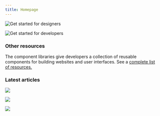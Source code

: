 ```yaml
---
title: Homepage
---
```




<FeatureCard
    href="/getting-started/designers"
    label="Start"
    title="Designing"
    margin="true"
    className="feature-tile--designers">

![Get started for designers](homepage/images/getting-started-designers.png)

</FeatureCard>
<FeatureCard
    href="/getting-started/developers/vanilla"
    label="Start"
    title="Developing"
    className="feature-tile--developers">

![Get started for developers](homepage/images/getting-started-developers.png)

</FeatureCard>

### Other resources

The component libraries give developers a collection of reusable components for
building websites and user interfaces. See a
[complete list of resources.](/resources)

<Row className="tile--resource--no-margin tile--group">
<Column colLg="4" colMd="4" noGutterSm>
  <ResourceCard
    dark="true"
    title="Sketch libraries"
    href="/resources#theme-libraries"
    >
      <MdxIcon name="sketch" />
  </ResourceCard>
</Column>
<Column colLg="4" colMd="4"  noGutterSm>
  <ResourceCard
    dark="true"
    title="Carbon Components"
    href="https://github.com/carbon-design-system/carbon/tree/master/packages/components"
    >

<MdxIcon name="github" />

  </ResourceCard>
</Column>
<Column colLg="4" colMd="4" noGutterSm>
  <ResourceCard
    dark="true"
    title="Carbon Components React"
    href="https://github.com/carbon-design-system/carbon/tree/master/packages/react"
    >

<MdxIcon name="github" />

  </ResourceCard>
</Column>
<Column colLg="4" colMd="4"  noGutterSm>
  <ResourceCard
    dark="true"
    title="Carbon Components Angular"
    href="https://github.com/ibm/carbon-components-angular"
    >

<MdxIcon name="github" />

  </ResourceCard>
</Column>
<Column colLg="4" colMd="4" noGutterSm>
  <ResourceCard
    dark="true"
    title="Carbon Components Vue"
    href="https://github.com/carbon-design-system/carbon-components-vue"
    >

<MdxIcon name="github" />

  </ResourceCard>
</Column>
</Row>

### Latest articles

<Row>
<Column colLg="4" colMd="4" noGutterMdLeft>
<ResourceCard
type="article"
    dark="true"
    title="Carbon June(ish) preview"
    author="Alison Joseph"
    date="June 13, 2019"
    href="https://medium.com/carbondesign/carbon-june-ish-preview-9c5843258933"
    >

![](/resources/images/june_option_3.png)

</ResourceCard>
</Column>
<Column colLg="4" colMd="4"  noGutterMdLeft>
<ResourceCard
    dark="true"
    type="article"
    title="Carbon v10.3.0 (May 2019)"
    author="Josh Black"
    date="June 6, 2019"
    href="https://medium.com/carbondesign/carbon-v10-3-0-may-2019-41b1f970f0ce"
    >

![](resources/images/10_3-image.png)

</ResourceCard>
</Column>
<Column colLg="4" colMd="4"  noGutterMdLeft>
<ResourceCard
    dark="true"
    type="article"
    title="Essentials: Learn to build with Carbon"
    author="Matt Rosno"
    date="May 15, 2019"
    href="https://medium.com/carbondesign/essentials-learn-to-build-with-carbon-1d11ce05125f"
    >

![](/resources/images/code_palette.png)

</ResourceCard>
</Column>
</Row>
